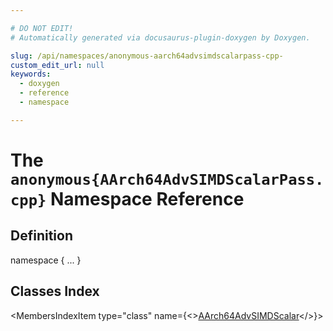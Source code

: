 ```yaml
---

# DO NOT EDIT!
# Automatically generated via docusaurus-plugin-doxygen by Doxygen.

slug: /api/namespaces/anonymous-aarch64advsimdscalarpass-cpp-
custom_edit_url: null
keywords:
  - doxygen
  - reference
  - namespace

---
```





# The `anonymous{AArch64AdvSIMDScalarPass.cpp}` Namespace Reference

<DoxygenPage pluginConfig={pluginConfig}>



## Definition

<CodeBlock>namespace &#123; ... &#125;</CodeBlock>

## Classes Index

<MembersIndex>

<MembersIndexItem
  type="class"
  name={<><a href="/docs/api/classes/anonymous-namespace-aarch64advsimdscalarpass-cpp-/aarch64advsimdscalar">AArch64AdvSIMDScalar</a></>}>
</MembersIndexItem>

</MembersIndex>


</DoxygenPage>
